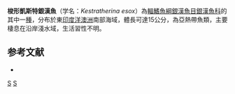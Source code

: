 {{Speciesbox 
| status = NE
| status_system = IUCN3.1
| taxon = Kestratherina esox 
| authority = [[Klunzinger|Klunzinger]], 1872
| synonyms = *''Atherinichthys esox'',Klunzinger, 1872
*''Atherinason esox'',Klunzinger, 1872
*''Atherinichthys cephalotes'',Castelnau, 1872
}}
'''梭形凱斯特銀漢魚'''（学名：''Kestratherina esox''）為[[輻鰭魚綱|輻鰭魚綱]][[銀漢魚目|銀漢魚目]][[銀漢魚科|銀漢魚科]]的其中一[[種|種]]，分布於東[[印度洋|印度洋]][[澳洲|澳洲]]南部海域，體長可達15公分，為亞熱帶魚類，主要棲息在沿岸淺水域，生活習性不明。

==参考文献==
*{{FishBase_species|genus=Kestratherina|species=esox|year=2016|month=4}}

{{Taxonbar|from=Q6415482}}

[[Category:凱斯特銀漢魚屬|S]]
[[Category:1872年描述的鱼类|S]]